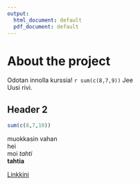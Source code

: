 ```yaml
---
output:
  html_document: default
  pdf_document: default
---
```


# About the project

Odotan innolla kurssia! `r sum(c(8,7,9)) ` Jee  
Uusi rivi.

## Header 2

```r
sum(c(8,7,10))
```
muokkasin vahan  
hei  
moi
*tahti*  
**tahtia**

[Linkkini](https://github.com/jone8/IODS-project)